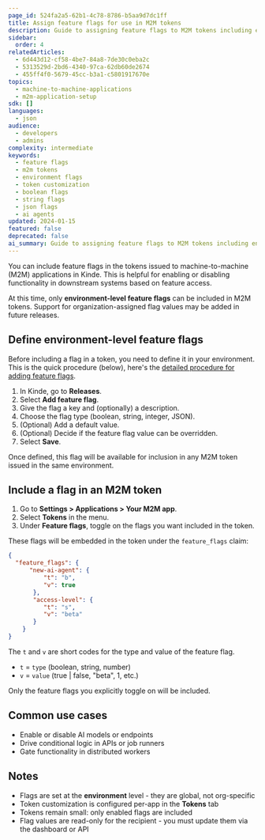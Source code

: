 ```yaml
---
page_id: 524fa2a5-62b1-4c78-8786-b5aa9d7dc1ff
title: Assign feature flags for use in M2M tokens
description: Guide to assigning feature flags to M2M tokens including environment-level flag definition, token customization, and common use cases for conditional functionality
sidebar:
  order: 4
relatedArticles:
  - 6d443d12-cf58-4be7-84a8-7de30c0eba2c
  - 5313529d-2bd6-4340-97ca-62db60de2674
  - 455ff4f0-5679-45cc-b3a1-c5801917670e
topics:
  - machine-to-machine-applications
  - m2m-application-setup
sdk: []
languages:
  - json
audience:
  - developers
  - admins
complexity: intermediate
keywords:
  - feature flags
  - m2m tokens
  - environment flags
  - token customization
  - boolean flags
  - string flags
  - json flags
  - ai agents
updated: 2024-01-15
featured: false
deprecated: false
ai_summary: Guide to assigning feature flags to M2M tokens including environment-level flag definition, token customization, and common use cases for conditional functionality.
---
```


You can include feature flags in the tokens issued to machine-to-machine (M2M) applications in Kinde. This is helpful for enabling or disabling functionality in downstream systems based on feature access.

<Aside>

At this time, only **environment-level feature flags** can be included in M2M tokens. Support for organization-assigned flag values may be added in future releases.

</Aside>

## Define environment-level feature flags

Before including a flag in a token, you need to define it in your environment. This is the quick procedure (below), here's the [detailed procedure for adding feature flags](/releases/feature-flags/add-feature-flag/). 

1. In Kinde, go to **Releases**.
2. Select **Add feature flag**.
3. Give the flag a key and (optionally) a description.
4. Choose the flag type (boolean, string, integer, JSON).
5. (Optional) Add a default value.
6. (Optional) Decide if the feature flag value can be overridden.
7. Select **Save**.

Once defined, this flag will be available for inclusion in any M2M token issued in the same environment.

## Include a flag in an M2M token

1. Go to **Settings > Applications > Your M2M app**.
2. Select **Tokens** in the menu.
3. Under **Feature flags**, toggle on the flags you want included in the token.

These flags will be embedded in the token under the `feature_flags` claim:

```json
{
  "feature_flags": {
      "new-ai-agent": {
          "t": "b",
          "v": true
       },
  	   "access-level": {
          "t": "s",
          "v": "beta"
       }
    }
}
```
The `t` and `v` are short codes for the type and value of the feature flag.

- `t` = `type` (boolean, string, number)
- `v` = `value` (true | false, "beta", 1, etc.)

Only the feature flags you explicitly toggle on will be included.

## Common use cases

- Enable or disable AI models or endpoints
- Drive conditional logic in APIs or job runners
- Gate functionality in distributed workers

## Notes

- Flags are set at the **environment** level - they are global, not org-specific
- Token customization is configured per-app in the **Tokens** tab
- Tokens remain small: only enabled flags are included
- Flag values are read-only for the recipient - you must update them via the dashboard or API
